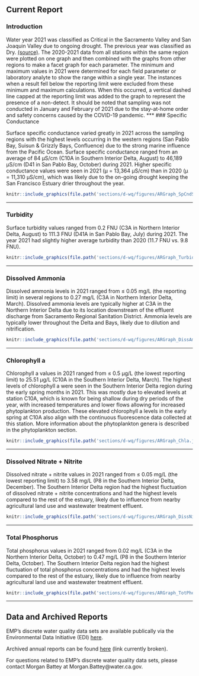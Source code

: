 ## Current Report {#dwq-report}

### Introduction

Water year 2021 was classified as Critical in the Sacramento Valley and San Joaquin Valley due to ongoing drought. The previous year was classified as Dry. [(source)](https://cdec.water.ca.gov/reportapp/javareports?name=WSIHIST). The 2020-2021 data from all stations within the same region were plotted on one graph and then combined with the graphs from other regions to make a facet graph for each parameter. The minimum and maximum values in 2021 were determined for each field parameter or laboratory analyte to show the range within a single year. The instances when a result fell below the reporting limit were excluded from these minimum and maximum calculations. When this occurred, a vertical dashed line capped at the reporting limit was added to the graph to represent the presence of a non-detect. It should be noted that sampling was not conducted in January and February of 2021 due to the stay-at-home order and safety concerns caused by the COVID-19 pandemic.
***
### Specific Conductance

Surface specific conductance varied greatly in 2021 across the sampling regions with the highest levels occurring in the western regions (San Pablo Bay, Suisun & Grizzly Bays, Confluence) due to the strong marine influence from the Pacific Ocean. Surface specific conductance ranged from an average of 84 µS/cm (C10A in Southern Interior Delta, August) to 46,189 µS/cm (D41 in San Pablo Bay, October) during 2021. Higher specific conductance values were seen in 2021 (μ = 13,364 μS/cm) than in 2020 (μ = 11,310 μS/cm), which was likely due to the on-going drought keeping the San Francisco Estuary drier throughout the year.

```r
knitr::include_graphics(file.path('sections/d-wq/figures/ARGraph_SpCndSurface.jpg'))
```
***
### Turbidity

Surface turbidity values ranged from 0.2 FNU (C3A in Northern Interior Delta, August) to 111.3 FNU (D41A in San Pablo Bay, July) during 2021. The year 2021 had slightly higher average turbidity than 2020 (11.7 FNU vs. 9.8 FNU).

```r
knitr::include_graphics(file.path('sections/d-wq/figures/ARGraph_TurbiditySurface.jpg'))
```
***
### Dissolved Ammonia

Dissolved ammonia levels in 2021 ranged from ≤ 0.05 mg/L (the reporting limit) in several regions to 0.27 mg/L (C3A in Northern Interior Delta, March). Dissolved ammonia levels are typically higher at C3A in the Northern Interior Delta due to its location downstream of the effluent discharge from Sacramento Regional Sanitation District. Ammonia levels are typically lower throughout the Delta and Bays, likely due to dilution and nitrification.

```r
knitr::include_graphics(file.path('sections/d-wq/figures/ARGraph_DissAmmonia.jpg'))
```
***
### Chlorophyll a

Chlorophyll a values in 2021 ranged from ≤ 0.5 µg/L (the lowest reporting limit) to 25.51 µg/L (C10A in the Southern Interior Delta, March). The highest levels of chlorophyll a were seen in the Southern Interior Delta region during the early spring months in 2021. This was mostly due to elevated levels at station C10A, which is known for being shallow during dry periods of the year, with increased temperatures and lower flows allowing for increased phytoplankton production. These elevated chlorophyll a levels in the early spring at C10A also align with the continuous fluorescence data collected at this station. More information about the phytoplankton genera is described in the phytoplankton section.

```r
knitr::include_graphics(file.path('sections/d-wq/figures/ARGraph_Chla.jpg'))
```
***
### Dissolved Nitrate + Nitrite

Dissolved nitrate + nitrite values in 2021 ranged from ≤ 0.05 mg/L (the lowest reporting limit) to 3.58 mg/L (P8 in the Southern Interior Delta, December). The Southern Interior Delta region had the highest fluctuation of dissolved nitrate + nitrite concentrations and had the highest levels compared to the rest of the estuary, likely due to influence from nearby agricultural land use and wastewater treatment effluent.

```r
knitr::include_graphics(file.path('sections/d-wq/figures/ARGraph_DissNitrateNitrite.jpg'))
```
***
### Total Phosphorus

Total phosphorus values in 2021 ranged from 0.02 mg/L (C3A in the Northern Interior Delta, October) to 0.47 mg/L (P8 in the Southern Interior Delta, October). The Southern Interior Delta region had the highest fluctuation of total phosphorus concentrations and had the highest levels compared to the rest of the estuary, likely due to influence from nearby agricultural land use and wastewater treatment effluent.

```r
knitr::include_graphics(file.path('sections/d-wq/figures/ARGraph_TotPhos.jpg'))
```
***
## Data and Archived Reports

EMP's discrete water quality data sets are available publically via the Environmental Data Initiative (EDI) [here](https://portal.edirepository.org/nis/mapbrowse?scope=edi&identifier=458&revision=4).

Archived annual reports can be found [here]() (link currently broken).

For questions related to EMP's discrete water quality data sets, please contact Morgan Battey at Morgan.Battey@water.ca.gov.
